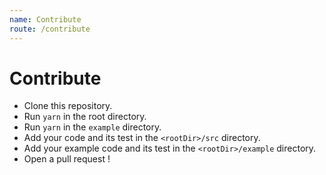 ```yaml
---
name: Contribute
route: /contribute
---
```


# Contribute

- Clone this repository.
- Run `yarn` in the root directory.
- Run `yarn` in the `example` directory.
- Add your code and its test in the `<rootDir>/src` directory.
- Add your example code and its test in the `<rootDir>/example` directory.
- Open a pull request !
